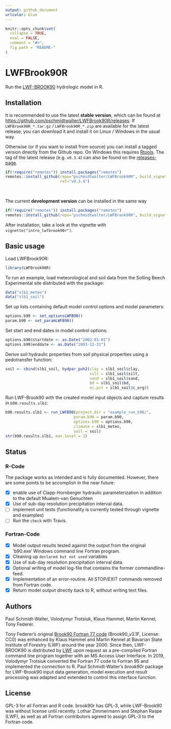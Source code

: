 ```yaml
---
output: github_document
urlcolor: blue
---
```


<!-- README.md is generated from README.Rmd. Please edit that file -->

```r
knitr::opts_chunk$set(
  collapse = TRUE,
  eval = FALSE,
  comment = "#>",
  fig.path = "README-"
)
```

# LWFBrook90R
Run the [LWF-BROOK90](https://www.lwf.bayern.de/boden-klima/wasserhaushalt/index.php) hydrologic model in R.


## Installation
It is recommended to use the latest **stable version**, which can be found at  <https://github.com/pschmidtwalter/LWFBrook90R/releases>. If `LWFBrook90R_*.tar.gz` / `LWFBrook90R_*.zip` are available for the latest release, you can download it and install it on Linux / Windows in the usual way. 

Otherwise (or if you want to install from source) you can install a tagged version directly from the Github repo. On Windows this requires  [Rtools](https://cran.r-project.org/bin/windows/Rtools/). The tag of the latest release (e.g. `v0.3.4`) can also be found on the [releases-page](https://github.com/pschmidtwalter/LWFBrook90R/releases). 

```r
if(!require("remotes")) install.packages("remotes")
remotes::install_github(repo="pschmidtwalter/LWFBrook90R", build_vignettes=TRUE,
                        ref="v0.3.4") 
```
<br />

The current **development version** can be installed in the same way
```r
if(!require("remotes")) install.packages("remotes")
remotes::install_github(repo="pschmidtwalter/LWFBrook90R", build_vignettes=TRUE) 
```

After installation, take a look at the vignette with `vignette("intro_lwfbrook90r")`. 


## Basic usage

Load LWFBrook90R:
```r
library(LWFBrook90R)
```

To run an example, load meteorological and soil data from the Solling Beech Experimental site distributed with the package:
```r
data("slb1_meteo")
data("slb1_soil")
```

Set up lists containing default model control options and model parameters:
```r
options.b90 <- set_optionsLWFB90()
param.b90 <- set_paramLWFB90()
```
Set start and end dates in model control options:
```r
options.b90$startdate <- as.Date("2002-01-01")
options.b90$enddate <- as.Date("2003-12-31")
```

Derive soil hydraulic properties from soil physical properties using a pedotransfer function:
```r
soil <- cbind(slb1_soil, hydpar_puh2(clay = slb1_soil$clay,
                                     silt = slb1_soil$silt,
                                     sand = slb1_soil$sand,
                                     bd = slb1_soil$bd,
                                     oc.pct = slb1_soil$c_org))
```

Run LWF-Brook90 with the created model input objects and capture results in `b90.results.slb1`:
```r
b90.results.slb1 <- run_LWFB90(project.dir = "example_run_b90/",
                              param.b90 = param.b90,
                              options.b90 = options.b90,
                              climate = slb1_meteo,
                              soil = soil)
str(b90.results.slb1, max.level = 1)
```


## Status

### R-Code
The package works as intended and is fully documented. However, there are some points to be accomplish in the near future:

- [x] enable use of Clapp-Hornberger hydraulic parameterization in addition to the default Mualem-van Genuchten
- [x] Use of sub-day resolution precipitation interval data.
- [ ] implement unit tests (functionality is currently tested through vignette and examples)
- [ ] Run the `check` with Travis.

### Fortran-Code 

- [x] Model output results tested against the output from the original 'b90.exe' Windows command line Fortran program. 
- [x] Cleaning up `declared but not used` variables
- [x] Use of sub-day resolution precipitation interval data.
- [x] Optional writing of model log-file that contains the former commandline-feed.
- [x] Implementation of an error-routine. All STOP/EXIT commands removed from Fortran code.
- [x] Return model output directly back to R, without writing text files.

## Authors 
Paul Schmidt-Walter, Volodymyr Trotsiuk, Klaus Hammel, Martin Kennel, Tony Federer.

Tony Federer's original [Brook90 Fortran 77 code](http://www.ecoshift.net/brook/b90doc.html) (Brook90_v3.1F, License: CC0) was enhanced by Klaus Hammel and Martin Kennel at Bavarian State Institute of Forestry (LWF) around the year 2000. Since then, LWF-BROOK90 is distributed by [LWF](https://www.lwf.bayern.de/boden-klima/wasserhaushalt/index.php) upon request as a pre-compiled Fortran command line program together with an MS Access User Interface. In 2019, Volodymyr Trotsiuk converted the Fortran 77 code to Fortran 95 and implemented the connection to R. Paul Schmidt-Walter's *brook90r* package for LWF-Brook90 input data generation, model execution and result processing was adapted and extended to control this interface function.

## License
GPL-3 for all Fortran and R code. brook90r has GPL-3, while LWF-Brook90 was without license until recently. Lothar Zimmermann and Stephan Raspe (LWF), as well as all Fortran contributors agreed to assign GPL-3 to the Fortran code.
